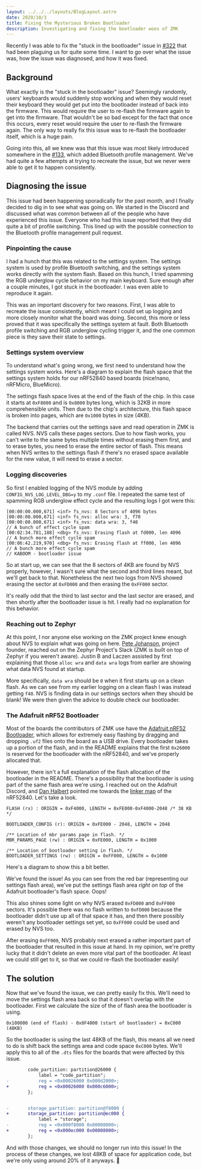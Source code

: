 ```yaml
---
layout: ../../../layouts/BlogLayout.astro
date: 2020/10/3
title: Fixing the Mysterious Broken Bootloader
description: Investigating and fixing the bootloader woes of ZMK
---
```


Recently I was able to fix the "stuck in the bootloader" issue in [#322](https://github.com/zmkfirmware/zmk/pull/322) that had been plaguing us for quite some time. I want to go over what the issue was, how the issue was diagnosed, and how it was fixed.

## Background

What exactly is the "stuck in the bootloader" issue? Seemingly randomly, users' keyboards would suddenly stop working and when they would reset their keyboard they would get put into the bootloader instead of back into the firmware. This would require the user to re-flash the firmware again to get into the firmware. That wouldn't be so bad except for the fact that once this occurs, every reset would require the user to re-flash the firmware again. The only way to really fix this issue was to re-flash the bootloader itself, which is a huge pain.

Going into this, all we knew was that this issue was most likely introduced somewhere in the [#133](https://github.com/zmkfirmware/zmk/pull/133), which added Bluetooth profile management. We've had quite a few attempts at trying to recreate the issue, but we never were able to get it to happen consistently.

## Diagnosing the issue

This issue had been happening sporadically for the past month, and I finally
decided to dig in to see what was going on. We started in the Discord and
discussed what was common between all of the people who have experienced this
issue. Everyone who had this issue reported that they did quite a bit of profile
switching. This lined up with the possible connection to the Bluetooth profile
management pull request.

### Pinpointing the cause

I had a hunch that this was related to the settings system. The settings system
is used by profile Bluetooth switching, and the settings system works directly
with the system flash. Based on this hunch, I tried spamming the RGB underglow
cycle behavior on my main keyboard. Sure enough after a couple minutes, I got
stuck in the bootloader. I was even able to reproduce it again.

This was an important discovery for two reasons. First, I was able to recreate
the issue consistently, which meant I could set up logging and more closely
monitor what the board was doing. Second, this more or less proved that it was
specifically the settings system at fault. Both Bluetooth profile switching and
RGB underglow cycling trigger it, and the one common piece is they save their
state to settings.

### Settings system overview

To understand what's going wrong, we first need to understand how the settings
system works. Here's a diagram to explain the flash space that the settings
system holds for our nRF52840 based boards (nice!nano, nRFMicro, BlueMicro).

<BlogPicture src="https://i.imgur.com/DF2t3Oq.png" alt="Settings Diagram" />

The settings flash space lives at the end of the flash of the chip. In this case
it starts at `0xF8000` and is `0x8000` bytes long, which is 32KB in more
comprehensible units. Then due to the chip's architecture, this flash space is
broken into pages, which are `0x1000` bytes in size (4KB).

The backend that carries out the settings save and read operation in ZMK is
called NVS. NVS calls these pages sectors. Due to how flash works, you can't
write to the same bytes multiple times without erasing them first, and to erase
bytes, you need to erase the entire sector of flash. This means when NVS writes
to the settings flash if there's no erased space available for the new value, it
will need to erase a sector.

### Logging discoveries

So first I enabled logging of the NVS module by adding
`CONFIG_NVS_LOG_LEVEL_DBG=y` to my `.conf` file. I repeated the same test of
spamming RGB underglow effect cycle and the resulting logs I got were this:

```
[00:00:00.000,671] <inf> fs_nvs: 8 Sectors of 4096 bytes
[00:00:00.000,671] <inf> fs_nvs: alloc wra: 3, f70
[00:00:00.000,671] <inf> fs_nvs: data wra: 3, f40
// A bunch of effect cycle spam
[00:02:34.781,188] <dbg> fs_nvs: Erasing flash at fd000, len 4096
// A bunch more effect cycle spam
[00:06:42.219,970] <dbg> fs_nvs: Erasing flash at ff000, len 4096
// A bunch more effect cycle spam
// KABOOM - bootloader issue
```

So at start up, we can see that the 8 sectors of 4KB are found by NVS properly,
however, I wasn't sure what the second and third lines meant, but we'll get back
to that. Nonetheless the next two logs from NVS showed erasing the sector at
`0xFD000` and then erasing the `0xFF000` sector.

<BlogPicture src="https://i.imgur.com/DmLycMJ.png" alt="Erased Sectors" />

It's really odd that the third to last sector and the last sector are erased,
and then shortly after the bootloader issue is hit. I really had no explanation
for this behavior.

### Reaching out to Zephyr

At this point, I nor anyone else working on the ZMK project knew enough about
NVS to explain what was going on here. [Pete
Johanson](https://github.com/petejohanson), project founder, reached out on the
Zephyr Project's Slack (ZMK is built on top of Zephyr if you weren't aware).
Justin B and Laczen assisted by first explaining that those `alloc wra` and
`data wra` logs from earlier are showing what data NVS found at startup.

More specifically, `data wra` should be `0` when it first starts up on a clean
flash. As we can see from my earlier logging on a clean flash I was instead
getting `f40`. NVS is finding data in our settings sectors when they should be
blank! We were then given the advice to double check our bootloader.

### The Adafruit nRF52 Bootloader

Most of the boards the contributors of ZMK use have the [Adafruit nRF52
Bootloader](https://github.com/adafruit/Adafruit_nRF52_Bootloader), which allows
for extremely easy flashing by dragging and dropping `.uf2` files onto the board
as a USB drive. Every bootloader takes up a portion of the flash, and in the
README explains that the first `0x26000` is reserved for the bootloader with the
nRF52840, and we've properly allocated that.

However, there isn't a full explanation of the flash allocation of the
bootloader in the README. There's a possibility that the bootloader is using
part of the same flash area we're using. I reached out on the Adafruit Discord,
and [Dan Halbert](https://github.com/dhalbert) pointed me towards the [linker
map](https://github.com/adafruit/Adafruit_nRF52_Bootloader/blob/master/linker/nrf52840.ld)
of the nRF52840. Let's take a look.

```
FLASH (rx) : ORIGIN = 0xF4000, LENGTH = 0xFE000-0xF4000-2048 /* 38 KB */

BOOTLOADER_CONFIG (r): ORIGIN = 0xFE000 - 2048, LENGTH = 2048

/** Location of mbr params page in flash. */
MBR_PARAMS_PAGE (rw) : ORIGIN = 0xFE000, LENGTH = 0x1000

/** Location of bootloader setting in flash. */
BOOTLOADER_SETTINGS (rw) : ORIGIN = 0xFF000, LENGTH = 0x1000
```

Here's a diagram to show this a bit better.

<BlogPicture src="https://i.imgur.com/TEOA31m.png" alt="Adafruit Bootloader Diagram" />

We've found the issue! As you can see from the red bar (representing our
settings flash area), we've put the settings flash area _right on top_ of the
Adafruit bootloader's flash space. Oops!

This also shines some light on why NVS erased `0xFD000` and `0xFF000` sectors.
It's possible there was no flash written to `0xFD000` because the bootloader
didn't use up all of that space it has, and then there possibly weren't any
bootloader settings set yet, so `0xFF000` could be used and erased by NVS too.

After erasing `0xFF000`, NVS probably next erased a rather important part of the
bootloader that resulted in this issue at hand. In my opinion, we're pretty
lucky that it didn't delete an even more vital part of the bootloader. At least
we could still get to it, so that we could re-flash the bootloader easily!

## The solution

Now that we've found the issue, we can pretty easily fix this. We'll need to
move the settings flash area back so that it doesn't overlap with the
bootloader. First we calculate the size of the of flash area the bootloader is using.

```
0x100000 (end of flash) - 0x0F4000 (start of bootloader) = 0xC000 (48KB)
```

So the bootloader is using the last 48KB of the flash, this means all we need to
do is shift back the settings area and code space `0xC000` bytes. We'll apply
this to all of the `.dts` files for the boards that were affected by this issue.

```diff
		code_partition: partition@26000 {
			label = "code_partition";
-			reg = <0x00026000 0x000d2000>;
+			reg = <0x00026000 0x000c6000>;
		};


-		storage_partition: partition@f8000 {
+		storage_partition: partition@ec000 {
			label = "storage";
-			reg = <0x000f8000 0x00008000>;
+			reg = <0x000ec000 0x00008000>;
		};
```

And with those changes, we should no longer run into this issue! In the process
of these changes, we lost 48KB of space for application code, but we're only
using around 20% of it anyways. 🎉